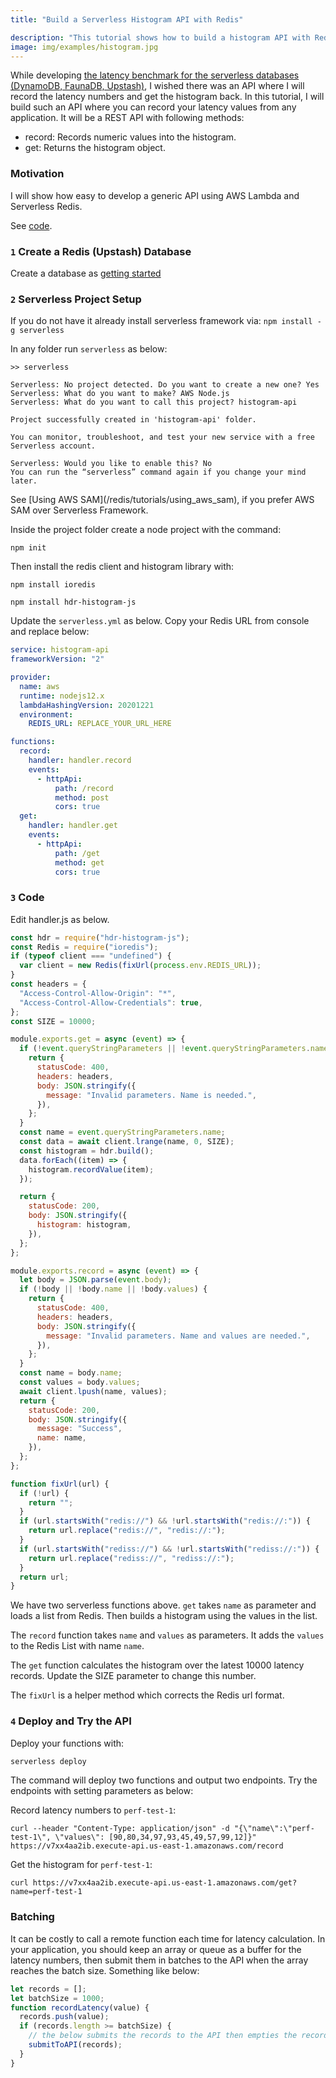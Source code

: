 ```yaml
---
title: "Build a Serverless Histogram API with Redis"

description: "This tutorial shows how to build a histogram API with Redis."
image: img/examples/histogram.jpg
---
```


While developing
[the latency benchmark for the serverless databases (DynamoDB, FaunaDB, Upstash)](https://blog.upstash.com/latency-comparison),
I wished there was an API where I will record the latency numbers and get the
histogram back. In this tutorial, I will build such an API where you can record
your latency values from any application. It will be a REST API with following
methods:

- record: Records numeric values into the histogram.
- get: Returns the histogram object.

### Motivation

I will show how easy to develop a generic API using AWS Lambda and Serverless
Redis.

See [code](https://github.com/upstash/examples/tree/master/histogram-api).

### `1` Create a Redis (Upstash) Database

Create a database as [getting started](../overall/getstarted)

### `2` Serverless Project Setup

If you do not have it already install serverless framework via:
`npm install -g serverless`

In any folder run `serverless` as below:

```text
>> serverless

Serverless: No project detected. Do you want to create a new one? Yes
Serverless: What do you want to make? AWS Node.js
Serverless: What do you want to call this project? histogram-api

Project successfully created in 'histogram-api' folder.

You can monitor, troubleshoot, and test your new service with a free Serverless account.

Serverless: Would you like to enable this? No
You can run the “serverless” command again if you change your mind later.
```

<Note>
  See [Using AWS SAM](/redis/tutorials/using_aws_sam), if you prefer AWS SAM
  over Serverless Framework.
</Note>

Inside the project folder create a node project with the command:

```
npm init
```

Then install the redis client and histogram library with:

```
npm install ioredis

npm install hdr-histogram-js
```

Update the `serverless.yml` as below. Copy your Redis URL from console and
replace below:

```yaml
service: histogram-api
frameworkVersion: "2"

provider:
  name: aws
  runtime: nodejs12.x
  lambdaHashingVersion: 20201221
  environment:
    REDIS_URL: REPLACE_YOUR_URL_HERE

functions:
  record:
    handler: handler.record
    events:
      - httpApi:
          path: /record
          method: post
          cors: true
  get:
    handler: handler.get
    events:
      - httpApi:
          path: /get
          method: get
          cors: true
```

<Snippet file="redis/ioredisnote.mdx" />

### `3` Code

Edit handler.js as below.

```javascript
const hdr = require("hdr-histogram-js");
const Redis = require("ioredis");
if (typeof client === "undefined") {
  var client = new Redis(fixUrl(process.env.REDIS_URL));
}
const headers = {
  "Access-Control-Allow-Origin": "*",
  "Access-Control-Allow-Credentials": true,
};
const SIZE = 10000;

module.exports.get = async (event) => {
  if (!event.queryStringParameters || !event.queryStringParameters.name) {
    return {
      statusCode: 400,
      headers: headers,
      body: JSON.stringify({
        message: "Invalid parameters. Name is needed.",
      }),
    };
  }
  const name = event.queryStringParameters.name;
  const data = await client.lrange(name, 0, SIZE);
  const histogram = hdr.build();
  data.forEach((item) => {
    histogram.recordValue(item);
  });

  return {
    statusCode: 200,
    body: JSON.stringify({
      histogram: histogram,
    }),
  };
};

module.exports.record = async (event) => {
  let body = JSON.parse(event.body);
  if (!body || !body.name || !body.values) {
    return {
      statusCode: 400,
      headers: headers,
      body: JSON.stringify({
        message: "Invalid parameters. Name and values are needed.",
      }),
    };
  }
  const name = body.name;
  const values = body.values;
  await client.lpush(name, values);
  return {
    statusCode: 200,
    body: JSON.stringify({
      message: "Success",
      name: name,
    }),
  };
};

function fixUrl(url) {
  if (!url) {
    return "";
  }
  if (url.startsWith("redis://") && !url.startsWith("redis://:")) {
    return url.replace("redis://", "redis://:");
  }
  if (url.startsWith("rediss://") && !url.startsWith("rediss://:")) {
    return url.replace("rediss://", "rediss://:");
  }
  return url;
}
```

We have two serverless functions above. `get` takes `name` as parameter and
loads a list from Redis. Then builds a histogram using the values in the list.

The `record` function takes `name` and `values` as parameters. It adds the
`values` to the Redis List with name `name`.

The `get` function calculates the histogram over the latest 10000 latency
records. Update the SIZE parameter to change this number.

The `fixUrl` is a helper method which corrects the Redis url format.

### `4` Deploy and Try the API

Deploy your functions with:

```bash
serverless deploy
```

The command will deploy two functions and output two endpoints. Try the
endpoints with setting parameters as below:

Record latency numbers to `perf-test-1`:

```shell
curl --header "Content-Type: application/json" -d "{\"name\":\"perf-test-1\", \"values\": [90,80,34,97,93,45,49,57,99,12]}" https://v7xx4aa2ib.execute-api.us-east-1.amazonaws.com/record
```

Get the histogram for `perf-test-1`:

```shell
curl https://v7xx4aa2ib.execute-api.us-east-1.amazonaws.com/get?name=perf-test-1
```

### Batching

It can be costly to call a remote function each time for latency calculation. In
your application, you should keep an array or queue as a buffer for the latency
numbers, then submit them in batches to the API when the array reaches the batch
size. Something like below:

```javascript
let records = [];
let batchSize = 1000;
function recordLatency(value) {
  records.push(value);
  if (records.length >= batchSize) {
    // the below submits the records to the API then empties the records array.
    submitToAPI(records);
  }
}
```
